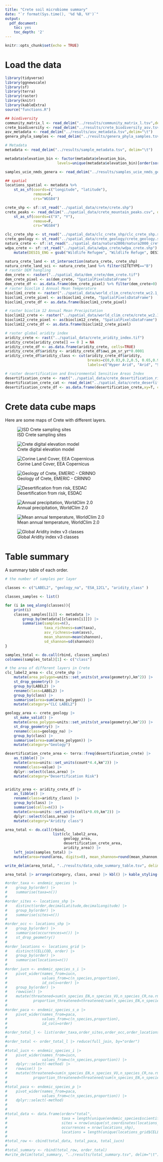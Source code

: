 ```yaml
---
title: "Crete soil microbiome summary"
date: "`r format(Sys.time(), '%d %B, %Y')`"
output:
  pdf_document:
    toc: yes
    toc_depth: '2'
---
```


```r
knitr::opts_chunk$set(echo = TRUE)
```

# Load the data

```r
library(tidyverse)
library(ggnewscale)
library(sf)
library(terra)
library(raster)
library(knitr)
library(kableExtra)
source("functions.R")

```

```r

## biodiversity
community_matrix_l <- read_delim("../results/community_matrix_l.tsv",delim="\t")
crete_biodiversity <- read_delim("../results/crete_biodiversity_asv.tsv",delim="\t")
asv_metadata <- read_delim("../results/asv_metadata.tsv",delim="\t")
genera_phyla_samples <- read_delim("../results/genera_phyla_samples.tsv",delim="\t")

# Metadata
metadata <- read_delim("../results/sample_metadata.tsv", delim="\t")

metadata$elevation_bin <- factor(metadata$elevation_bin,
                        levels=unique(metadata$elevation_bin)[order(sort(unique(metadata$elevation_bin)))])

samples_ucie_nmds_genera <- read_delim("../results/samples_ucie_nmds_genera.tsv")

## spatial
locations_spatial <- metadata %>%
    st_as_sf(coords=c("longitude", "latitude"),
             remove=F,
             crs="WGS84")

crete_shp <- sf::st_read("../spatial_data/crete/crete.shp")
crete_peaks <- read_delim("../spatial_data/crete_mountain_peaks.csv", delim=";", col_names=T) %>%
    st_as_sf(coords=c("X", "Y"),
             remove=F,
             crs="WGS84")

clc_crete_shp <- st_read("../spatial_data/clc_crete_shp/clc_crete_shp.shp")
crete_geology <- st_read("../spatial_data/crete_geology/crete_geology.shp")
natura_crete <- sf::st_read("../spatial_data/natura2000/natura2000_crete.shp")
wdpa_crete <- sf::st_read("../spatial_data/wdpa_crete/wdpa_crete.shp") %>% filter(DESIG_ENG=="Wildlife Refugee") %>%
    mutate(DESIG_ENG = gsub("Wildlife Refugee", "Wildlife Refuge", DESIG_ENG))

natura_crete_land <- st_intersection(natura_crete, crete_shp)
natura_crete_land_sci <- natura_crete_land %>% filter(SITETYPE=="B")
# raster DEM hangling
dem_crete <- raster("../spatial_data/dem_crete/dem_crete.tif")
dem_crete_pixel <- as(dem_crete, "SpatialPixelsDataFrame")
dem_crete_df <- as.data.frame(dem_crete_pixel) %>% filter(dem_crete>0)
# raster bioclim 1 Annual Mean Temperature
bioclim1_crete <- raster("../spatial_data/world_clim_crete/crete_wc2.1_30s_bio_1.tif")
bioclim1_crete_pixel <- as(bioclim1_crete, "SpatialPixelsDataFrame")
bioclim1_crete_df <- as.data.frame(bioclim1_crete_pixel) 

# raster bioclim 12 Annual Mean Precipitation
bioclim12_crete <- raster("../spatial_data/world_clim_crete/crete_wc2.1_30s_bio_12.tif")
bioclim12_crete_pixel <- as(bioclim12_crete, "SpatialPixelsDataFrame")
bioclim12_crete_df <- as.data.frame(bioclim12_crete_pixel) 

# raster global aridity index
aridity_crete <- rast("../spatial_data/crete_aridity_index.tif")
aridity_crete[aridity_crete[] == 0 ] = NA
aridity_crete_df <- as.data.frame(aridity_crete, cells=TRUE)
aridity_crete_df$aridity <- aridity_crete_df$awi_pm_sr_yr*0.0001
aridity_crete_df$aridity_class <- cut(aridity_crete_df$aridity,
                                      breaks=c(0,0.03,0.2,0.5, 0.65,0.9),
                                      labels=c("Hyper Arid", "Arid", "Semi-Arid", "Dry sub-humid", "Humid"))

# raster desertification and Environmental Sensitive Areas Index
desertification_crete <- rast("../spatial_data/crete_desertification_risk/esa3rdp_crete.tif")
desertification_crete_cat <- read_delim("../spatial_data/crete_desertification_risk/esa3rdp_crete.tsv", delim="\t")
desertification_crete_df <- as.data.frame(desertification_crete,xy=T, cells=T)

```


# Crete data cube maps
Here are some maps of Crete with different layers.

![ISD Crete sampling sites]("../figures/map_crete_blank.png")

![Crete digital elevation model]("../figures/map_fig1a.png")

![Corine Land Cover, EEA Copernicus]("../figures/map_fig1b.png")

![Geology of Crete, EMERIC - CRINNO]("../figures/map_crete_geology.png")

![Desertification from risk, ESDAC]("../figures/map_crete_crete_desertification.png")

![Annual precipitation, WorldClim 2.0]("../figures/map_bio_12_crete.png")

![Mean annual temperature, WorldClim 2.0]("../figures/map_bio_1_crete.png")

![Global Aridity index v3 classes]("../figures/map_crete_aridity_class.png")


# Table summary

A summary table of each order.

```r
# the number of samples per layer

classes <- c("LABEL2", "geology_na", "ESA_12CL", "aridity_class" )

classes_samples <- list()

for (i in seq_along(classes)){
    print(i)
    classes_samples[[i]] <- metadata |> 
        group_by(metadata[[classes[i]]]) |>
        summarise(samples=n(),
                  taxa_richness=sum(taxa),
                  asv_richness=sum(asvs),
                  mean_shannon=mean(shannon),
                  sd_shannon=sd(shannon))
}

samples_total <- do.call(rbind, classes_samples) 
colnames(samples_total)[1] <- c("class")

# the area of different layers in Crete
clc_label2_area <- clc_crete_shp |>
    mutate(area_polygon=units::set_units(st_area(geometry),km^2)) |>
    st_drop_geometry() |>
    group_by(LABEL2) |>
    rename(class=LABEL2) |>
    group_by(class) |> 
    summarise(area=sum(area_polygon)) |>
    mutate(category="CLC LABEL2")

geology_area <- crete_geology |>
    st_make_valid() |> 
    mutate(area_polygon=units::set_units(st_area(geometry),km^2)) |>
    st_drop_geometry() |>
    rename(class=geology_na) |>
    group_by(class) |> 
    summarise(area=sum(area_polygon)) |>
    mutate(category="Geology")

desertification_crete_area <- terra::freq(desertification_crete) |>
    as_tibble() |>
    mutate(area=units::set_units(count*4.4,km^2)) |>
    rename(class=value) |>
    dplyr::select(class,area) |>
    mutate(category="Desertification Risk")


aridity_area <- aridity_crete_df |> 
    as_tibble() |>
    rename(class=aridity_class) |>
    group_by(class) |> 
    summarise(cells=n()) |>
    mutate(area=units::set_units(cells*0.69,km^2)) |> 
    dplyr::select(class,area) |>
    mutate(category="Aridity class")

area_total <- do.call(rbind,
                      list(clc_label2_area,
                           geology_area,
                           desertification_crete_area,
                           aridity_area)) |>
    left_join(samples_total) |>
    mutate(area=round(area, digits=0), mean_shannon=round(mean_shannon, digits=2), sd_shannon=round(sd_shannon, digits=2))

write_delim(area_total, "../results/data_cube_summary_table.tsv", delim="\t")

area_total |> arrange(category, class, area) |> kbl() |> kable_styling(latex_options = "scale_down")
```

```r
#order_taxa <- endemic_species |> 
#    group_by(order) |>
#    summarise(taxa=n())
#
#order_sites <- locations_shp |>
#    distinct(order,decimalLatitude,decimalLongitude) |>
#    group_by(order) |>
#    summarise(sites=n())
#
#order_occ <- locations_shp |>
#    group_by(order) |>
#    summarise(occurrences=n()) |>
#    st_drop_geometry()
#
#order_locations <- locations_grid |> 
#    distinct(CELLCOD, order) |> 
#    group_by(order) |>
#    summarise(locations=n())
#
#order_iucn <- endemic_species_s_i |> 
#    pivot_wider(names_from=iucn,
#                values_from=c(n_species,proportion),
#                id_cols=order) |> 
#    group_by(order) |>
#    rowwise() |>
#    mutate(threatened=sum(n_species_EN,n_species_VU,n_species_CR,na.rm=TRUE),
#            proportion_threatened=threatened/sum(n_species_EN,n_species_VU,n_species_CR,`n_species_NT/LC`, na.rm=TRUE))
#
#order_paca <- endemic_species_s_o |> 
#    pivot_wider(names_from=paca,
#                values_from=c(n_species,proportion),
#                id_cols=order)
#
#order_total_l <- list(order_taxa,order_sites,order_occ,order_locations,order_iucn,order_paca)
#
#order_total <- order_total_l |> reduce(full_join, by="order")
#
#total_iucn <- endemic_species_i |> 
#    pivot_wider(names_from=iucn,
#                values_from=c(n_species,proportion)) |> 
#    dplyr::select(-method) |>
#    rowwise() |>
#    mutate(threatened=sum(n_species_EN,n_species_VU,n_species_CR,na.rm=TRUE),
#            proportion_threatened=threatened/sum(n_species_EN,n_species_VU,n_species_CR,`n_species_NT/LC`, na.rm=TRUE))
#
#total_paca <- endemic_species_p |> 
#    pivot_wider(names_from=paca,
#                values_from=c(n_species,proportion)) |>
#    dplyr::select(-method)
#
#
#total_data <- data.frame(order="total",
#                         taxa = length(unique(endemic_species$scientificName)),
#                         sites = nrow(unique(st_coordinates(locations_shp))),
#                         occurrences = nrow(locations_shp),
#                         locations = length(unique(locations_grid$CELLCOD)))
#
#total_row <- cbind(total_data, total_paca, total_iucn)
#
#total_summary <- rbind(total_row, order_total)
#write_delim(total_summary, "../results/total_summary.tsv", delim="\t")

```
